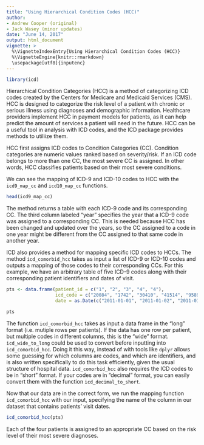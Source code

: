 ```yaml
---
title: "Using Hierarchical Condition Codes (HCC)"
author:
- Andrew Cooper (original)
- Jack Wasey (minor updates)
date: "June 14, 2017"
output: html_document
vignette: >
  %\VignetteIndexEntry{Using Hierarchical Condition Codes (HCC)}
  %\VignetteEngine{knitr::rmarkdown}
  \usepackage[utf8]{inputenc}
---
```


```r
library(icd)
```

Hierarchical Condition Categories (HCC) is a method of categorizing ICD codes created by the Centers for Medicare and Medicaid Services (CMS). HCC is designed to categorize the risk level of a patient with chronic or serious illness using diagnoses and demographic information. Healthcare providers implement HCC in payment models for patients, as it can help predict the amount of services a patient will need in the future. HCC can be a useful tool in analysis with ICD codes, and the ICD package provides methods to utiliize them.

HCC first assigns ICD codes to Condition Categories (CC). Condition categories are numeric values ranked based on severity/risk. If an ICD code belongs to more than one CC, the most severe CC is assigned. In other words, HCC classifies patients based on their most severe conditions.

We can see the mapping of ICD-9 and ICD-10 codes to HCC with the `icd9_map_cc` and `icd10_map_cc` functions.

```r
head(icd9_map_cc)
```

The method returns a table with each ICD-9 code and its corresponding CC. The third column labeled "year" specifies the year that a ICD-9 code was assigned to a corresponding CC. This is needed because HCC has been changed and updated over the years, so the CC assigned to a code in one year might be different from the CC assigned to that same code in another year.

ICD also provides a method for mapping specific ICD codes to HCCs. The method `icd_comorbid_hcc` takes as input a list of ICD-9 or ICD-10 codes and outputs a mapping of those codes to their corresponding CCs. For this example, we have an arbitrary table of five ICD-9 codes along with their corresponding patient identifiers and dates of visit.

```r
pts <- data.frame(patient_id = c("1", "2", "3", "4", "4"),
                  icd_code = c("20084", "1742", "30410", "41514", "95893"), 
                  date = as.Date(c("2011-01-01", "2011-01-02", "2011-01-03", "2011-01-04", "2011-01-04")))

pts
```

The function `icd_comorbid_hcc` takes as input a data frame in the "long" format (i.e. mutiple rows per patients). If the data has one row per patient, but multiple codes in different columns, this is the "wide" format. `icd_wide_to_long` could be used to convert before inputting into `icd_comorbid_hcc`. Doing it this way, instead of with tools like `dplyr` allows some guessing for which columns are codes, and which are identifiers, and is also written specifically to do this task efficiently, given the usual structure of hospital data. `icd_comorbid_hcc` also requires the ICD codes to be in "short" format. If your codes are in "decimal" format, you can easily convert them with the function `icd_decimal_to_short`.

Now that our data are in the correct form, we run the mapping function `icd_comorbid_hcc` with our input, specifying the name of the column in our dataset that contains patients' visit dates.

```r
icd_comorbid_hcc(pts)
```

Each of the four patients is assigned to an appropriate CC based on the risk level of their most severe diagnoses.
